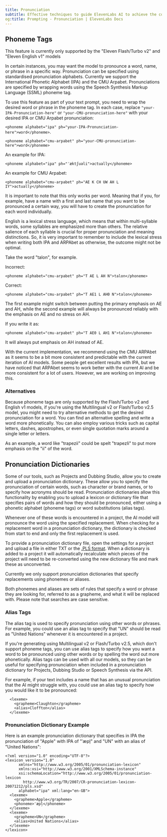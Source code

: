 ```yaml
---
title: Pronunciation
subtitle: Effective techniques to guide ElevenLabs AI to achieve the correct pronunciation.
og:title: Prompting - Pronunciation | ElevenLabs Docs
---
```


## Phoneme Tags

<Info>This feature is currently only supported by the "Eleven Flash/Turbo v2" and "Eleven English v1" models</Info>

In certain instances, you may want the model to pronounce a word, name, or phrase in a specific way. Pronunciation can be specified using standardised pronunciation alphabets. Currently we support the International Phonetic Alphabet (IPA) and the CMU Arpabet. Pronunciations are specified by wrapping words using the Speech Synthesis Markup Language (SSML) phoneme tag.

To use this feature as part of your text prompt, you need to wrap the desired word or phrase in the phoneme tag.  In each case, replace `"your-IPA-Pronunciation-here"` or `"your-CMU-pronunciation-here"` with your desired IPA or CMU Arpabet pronunciation:

`<phoneme alphabet="ipa" ph="your-IPA-Pronunciation-here">word</phoneme>`.  

`<phoneme alphabet="cmu-arpabet" ph="your-CMU-pronunciation-here">word</phoneme>` 



An example for IPA:

```
<phoneme alphabet="ipa" ph="ˈæktʃuəli">actually</phoneme>
```

An example for CMU Arpabet:

```
<phoneme alphabet="cmu-arpabet" ph="AE K CH UW AH L IY">actually</phoneme>
```

It is important to note that this only works per word. Meaning that if you, for example, have a name with a first and last name that you want to be pronounced a certain way, you will have to create the pronunciation for each word individually.

English is a lexical stress language, which means that within multi-syllable words, some syllables are emphasized more than others. The relative salience of each syllable is crucial for proper pronunciation and meaning distinctions. So, it is very important to remember to include the lexical stress when writing both IPA and ARPAbet as otherwise, the outcome might not be optimal.

Take the word "talon", for example.

Incorrect:

```
<phoneme alphabet="cmu-arpabet" ph="T AE L AH N">talon</phoneme>
```

Correct:

```
<phoneme alphabet="cmu-arpabet" ph="T AE1 L AH0 N">talon</phoneme>
```

The first example might switch between putting the primary emphasis on AE and AH, while the second example will always be pronounced reliably with the emphasis on AE and no stress on AH.

If you write it as:

```
<phoneme alphabet="cmu-arpabet" ph="T AE0 L AH1 N">talon</phoneme>
```

It will always put emphasis on AH instead of AE.

<Info>With the current implementation, we recommend using the CMU ARPAbet as it seems to be a bit more consistent and predictable with the current iteration of AI models. Some people get excellent results with IPA, but we have noticed that ARPAbet seems to work better with the current AI and be more consistent for a lot of users. However, we are working on improving this.</Info>

### Alternatives

Because phoneme tags are only supported by the Flash/Turbo v2 and English v1 models, if you're using the Multilingual v2 or Flash/Turbo v2.5 model, you might need to try alternative methods to get the desired pronunciation for a word.  You can find an alternative spelling and write a word more phonetically. You can also employ various tricks such as capital letters, dashes, apostrophes, or even single quotation marks around a single letter or letters.

As an example, a word like "trapezii" could be spelt "trapezIi" to put more emphasis on the "ii" of the word.


## Pronunciation Dictionaries

Some of our tools, such as Projects and Dubbing Studio, allow you to create and upload a pronunciation dictionary.  These allow you to specify the pronunciation of certain words, such as character or brand names, or to specify how acronyms should be read. Pronunciation dictionaries allow this functionality by enabling you to upload a lexicon or dictionary file that specifies pairs of words and how they should be pronounced, either using a phonetic alphabet (phoneme tags) or word substitutions (alias tags). 

Whenever one of these words is encountered in a project, the AI model will pronounce the word using the specified replacement.  When checking for a replacement word in a pronunciation dictionary, the dictionary is checked from start to end and only the first replacement is used.

To provide a pronunciation dictionary file, open the settings for a project and upload a file in either TXT or the [.PLS format](https://www.w3.org/TR/pronunciation-lexicon/). When a dictionary is added to a project it will automatically recalculate which pieces of the project will need to be re-converted using the new dictionary file and mark these as unconverted.

Currently we only support pronunciation dictionaries that specify replacements using phonemes or aliases.

Both phonemes and aliases are sets of rules that specify a word or phrase they are looking for, referred to as a grapheme, and what it will be replaced with. Please note that searches are case sensitive.

<Card
title="Phoneme Tags"
icon="book"
horizontal="true"
href="/docs/product/prompting/pronunciation#phoneme-tags"
/>

### Alias Tags

The alias tag is used to specify pronunciation using other words or phrases. For example, you could use an alias tag to specify that "UN" should be read as "United Nations" whenever it is encountered in a project.

If you're generating using Multilingual v2 or Flash/Turbo v2.5, which don't support phoneme tags, you can use alias tags to specify how you want a word to be pronounced using other words or by spelling the word out more phonetically. Alias tags can be used with all our models, so they can be useful for specifying pronunciation when included in a pronunciation dictionary for Projects, Dubbing Studio or Speech Synthesis via the API.

For example, if your text includes a name that has an unusual pronunciation that the AI might struggle with, you could use an alias tag to specify how you would like it to be pronounced:  

```
  <lexeme>
    <grapheme>Claughton</grapheme>
    <alias>Cloffton</alias>
  </lexeme>
```

### Pronunciation Dictionary Example

Here is an example pronunciation dictionary that specifies in IPA the pronunciation of "Apple" with IPA of "ˈæpl̩" and "UN" with an alias of "United Nations":

```
<?xml version="1.0" encoding="UTF-8"?>
<lexicon version="1.0"
      xmlns="http://www.w3.org/2005/01/pronunciation-lexicon"
      xmlns:xsi="http://www.w3.org/2001/XMLSchema-instance"
      xsi:schemaLocation="http://www.w3.org/2005/01/pronunciation-lexicon
        http://www.w3.org/TR/2007/CR-pronunciation-lexicon-20071212/pls.xsd"
      alphabet="ipa" xml:lang="en-GB">
  <lexeme>
    <grapheme>Apple</grapheme>
    <phoneme>ˈæpl̩</phoneme>
  </lexeme>
  <lexeme>
    <grapheme>UN</grapheme>
    <alias>United Nations</alias>
  </lexeme>
</lexicon>
```